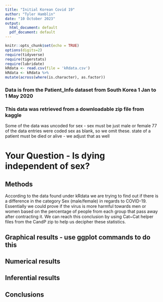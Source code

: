 ```yaml
---
title: "Initial Korean Covid 19"
author: "Tyler Hamblin"
date: "10 October 2023"
output:
  html_document: default
  pdf_document: default
---
```


```r
knitr::opts_chunk$set(echo = TRUE)
options(digits=2)
require(tidyverse)
require(tigerstats)
require(lubridate)
kRdata <- read.csv(file = 'kRdata.csv')
kRdata <- kRdata %>%
mutate(across(where(is.character), as.factor))

```
### Data is from the Patient_Info dataset from South Korea 1 Jan to 1 May 2020
### This data was retrieved from a downloadable zip file from kaggle

Some of the data was uncoded for sex - sex must be just male or female
77 of the data entries were coded sex  as blank, so we omit these.
state of a patient must be died or alive - we adjust that as well   
  
# Your Question - Is dying independent of sex?



## Methods

According to the data found under kRdata we are trying to find out if there is a difference in the category Sex (male/female) in regards to COVID-19. Essentially we could prove if the virus is more harmful towards men or women based on the percentage of people from each group that pass away after contracting it. We can reach this conclusion by using Cat~Cat helper files from the CandP zip to help us decipher these statistics. 



## Graphical results - use ggplot commands to do this  



  





  
## Numerical results


## Inferential results 




## Conclusions

